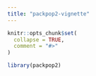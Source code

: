 ```yaml
---
title: "packpop2-vignette"
---
```


```r
knitr::opts_chunk$set(
  collapse = TRUE,
  comment = "#>"
)
```

```r
library(packpop2)
```
